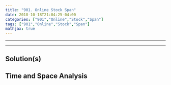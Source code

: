 ```yaml
---
title: "901. Online Stock Span"
date: 2018-10-18T21:04:25-04:00
categories: ["901","Online","Stock","Span"]
tags: ["901","Online","Stock","Span"]
mathjax: true
---
```


----

----

## Solution(s)

## Time and Space Analysis

